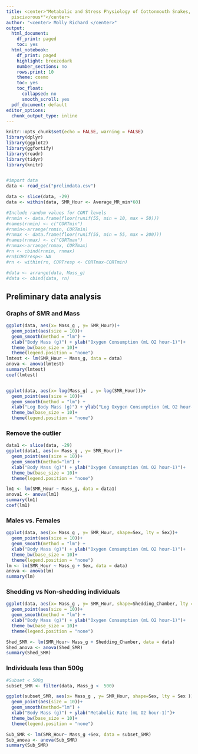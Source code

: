 ```yaml
---
title: <center>"Metabolic and Stress Physiology of Cottonmouth Snakes, *Agkistrodon
  piscivorous*"</center>
author: "<center> Molly Richard </center>"
output:
  html_document:
    df_print: paged
    toc: yes
  html_notebook:
    df_print: paged
    highlight: breezedark
    number_sections: no
    rows.print: 10
    theme: cosmo
    toc: yes
    toc_float:
      collapsed: no
      smooth_scroll: yes
  pdf_document: default
editor_options:
  chunk_output_type: inline
---
```


```r
knitr::opts_chunk$set(echo = FALSE, warning = FALSE)
library(dplyr)
library(ggplot2)
library(ggfortify)
library(readr)
library(tidyr)
library(knitr)


#import data
data <- read_csv("prelimdata.csv")
```

```r
data <- slice(data, -29)
data <- within(data, SMR_Hour <- Average_MR_min*60)

#Include random values for CORT levels 
#rnmin <- data.frame(floor(runif(55, min = 10, max = 50)))
#names(rnmin) <- c("CORTmin")
#rnmin<-arrange(rnmin, CORTmin)
#rnmax <- data.frame(floor(runif(55, min = 55, max = 200)))
#names(rnmax) <- c("CORTmax")
#rnmax<-arrange(rnmax, CORTmax)
#rn <- cbind(rnmin, rnmax)
#rn$CORTresp<- NA
#rn <- within(rn, CORTresp <- CORTmax-CORTmin)

#data <- arrange(data, Mass_g)
#data <- cbind(data, rn)
```

## Preliminary data analysis

### Graphs of SMR and Mass
```r
ggplot(data, aes(x= Mass_g , y= SMR_Hour))+
  geom_point(aes(size = 10))+
  geom_smooth(method = "lm") +
  xlab("Body Mass (g)") + ylab("Oxygen Consumption (mL O2 hour-1)")+
  theme_bw(base_size = 10)+
  theme(legend.position = "none")
lmtest <- lm(SMR_Hour ~ Mass_g, data = data)
anova <- anova(lmtest)
summary(lmtest)
coef(lmtest)


ggplot(data, aes(x= log(Mass_g) , y= log(SMR_Hour)))+
  geom_point(aes(size = 10))+
  geom_smooth(method = "lm") +
  xlab("Log Body Mass (g)") + ylab("Log Oxygen Consumption (mL O2 hour-1)")+
  theme_bw(base_size = 10)+
  theme(legend.position = "none")
```

### Remove the outlier 

```r
data1 <- slice(data, -29)
ggplot(data1, aes(x= Mass_g , y= SMR_Hour))+
  geom_point(aes(size = 10))+
  geom_smooth(method="lm") +
  xlab("Body Mass (g)") + ylab("Oxygen Consumption (mL O2 hour-1)")+
  theme_bw(base_size = 10)+
  theme(legend.position = "none")

lm1 <- lm(SMR_Hour ~ Mass_g, data = data1)
anova1 <- anova(lm1)
summary(lm1)
coef(lm1)
```

### Males vs. Females
```r

ggplot(data, aes(x= Mass_g , y= SMR_Hour, shape=Sex, lty = Sex))+
  geom_point(aes(size = 10))+
  geom_smooth(method = "lm") +
  xlab("Body Mass (g)") + ylab("Oxygen Consumption (mL O2 hour-1)")+
  theme_bw(base_size = 10)+
  theme(legend.position = "none")
lm <- lm(SMR_Hour ~ Mass_g + Sex, data = data)
anova <- anova(lm)
summary(lm)
```

### Shedding vs Non-shedding individuals
```r
ggplot(data, aes(x= Mass_g , y= SMR_Hour, shape=Shedding_Chamber, lty = Shedding_Chamber))+
  geom_point(aes(size = 10))+
  geom_smooth(method = "lm") +
  xlab("Body Mass (g)") + ylab("Oxygen Consumption (mL O2 hour-1)")+
  theme_bw(base_size = 10)+
  theme(legend.position = "none")

Shed_SMR <- lm(SMR_Hour~ Mass_g + Shedding_Chamber, data = data)
Shed_anova <- anova(Shed_SMR)
summary(Shed_SMR)
```

### Individuals less than 500g
```r
#Subset < 500g
subset_SMR <- filter(data, Mass_g <  500)

ggplot(subset_SMR, aes(x= Mass_g , y= SMR_Hour, shape=Sex, lty = Sex ))+
  geom_point(aes(size = 10))+
  geom_smooth(method="lm") +
  xlab("Body Mass (g)") + ylab("Metabolic Rate (mL O2 hour-1)")+
  theme_bw(base_size = 10)+
  theme(legend.position = "none")

Sub_SMR <- lm(SMR_Hour~ Mass_g +Sex, data = subset_SMR)
Sub_anova <- anova(Sub_SMR)
summary(Sub_SMR)
```

  



